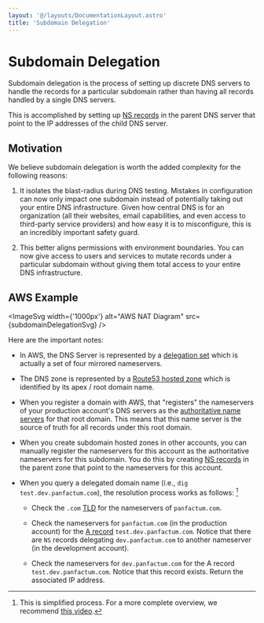 ```yaml
---
layout: '@/layouts/DocumentationLayout.astro'
title: 'Subdomain Delegation'
---
```



# Subdomain Delegation

Subdomain delegation is the process of setting up discrete DNS servers to handle the records for a
particular subdomain rather than having all records handled by a single DNS servers.

This is accomplished by setting up [NS records](https://www.cloudflare.com/learning/dns/dns-records/dns-ns-record/)
in the parent DNS server that point to the IP addresses of the child DNS server.

## Motivation

We believe subdomain delegation is worth the added complexity for the following reasons:

1. It isolates the blast-radius during DNS testing. Mistakes in configuration can now only impact one subdomain
   instead of potentially taking out your entire DNS infrastructure. Given how central DNS is for an organization
   (all their websites, email capabilities, and even access to third-party service providers) and how easy it is
   to misconfigure, this is an incredibly important safety guard.

2. This better aligns permissions with environment boundaries. You can now give access to users and services
   to mutate records under a particular subdomain without giving them total access to your entire DNS infrastructure.

## AWS Example

<ImageSvg width={'1000px'} alt="AWS NAT Diagram" src={subdomainDelegationSvg} />

Here are the important notes:

- In AWS, the DNS Server is represented by a [delegation set](https://docs.aws.amazon.com/Route53/latest/DeveloperGuide/route-53-concepts.html#route-53-concepts-reusable-delegation-set)
  which is actually a set of four mirrored nameservers.

- The DNS zone is represented by a [Route53 hosted zone](https://docs.aws.amazon.com/Route53/latest/DeveloperGuide/hosted-zones-working-with.html)
  which is identified by its apex / root domain name.

- When you register a domain with AWS, that "registers" the nameservers of your production account's DNS servers as
  the [authoritative name servers](https://en.wikipedia.org/wiki/Name_server) for that root domain. This means
  that this name server is the source of truth for all records under this root domain.

- When you create subdomain hosted zones in other accounts, you can manually register the nameservers for this account
  as the authoritative nameservers for this subdomain. You do this by creating [NS records](https://www.cloudflare.com/learning/dns/dns-records/dns-ns-record/)
  in the parent zone that point to the nameservers for this account.

- When you query a delegated domain name (i.e., `dig test.dev.panfactum.com`), the resolution process works as follows: [^1]

  - Check the `.com` [TLD](https://en.wikipedia.org/wiki/Top-level_domain) for the nameservers of `panfactum.com`.

  - Check the nameservers for `panfactum.com` (in the production account) for the [A record](https://www.cloudflare.com/learning/dns/dns-records/dns-a-record/) `test.dev.panfactum.com`. Notice that there are
    `NS` records delegating `dev.panfactum.com` to another nameserver (in the development account).

  - Check the nameservers for `dev.panfactum.com` for the A record `test.dev.panfactum.com`. Notice that this record exists. Return the associated IP address.

[^1]: This is simplified process. For a more complete overview, we recommend [this video](https://www.youtube.com/watch?v=g6R9gRWIIK8).
